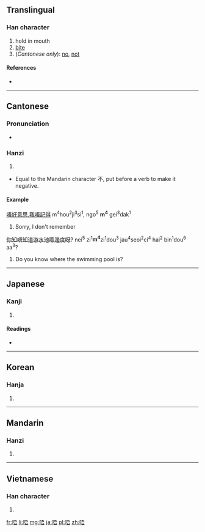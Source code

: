 ==Translingual==

===Han character===
{{Han char|rn=30|rad=口|as=07|sn=10|four=6106<sub>1</sub>|canj=口一一口 (RMMR), X口一一口 (XRMMR)}}

# hold in mouth
# [[bite]]
# (''Cantonese only''): [[no]], [[not]]

====References====
* {{Han ref|kx=0193.051|dkj=03741|dj=0413.110|hdz=10627.020|uh=5514|ud=21780|bh=ADF8|bd=44536}}

----

==Cantonese==

===Pronunciation===
* {{IPA|/m̩˨˩/|lang=yue}}

===Hanzi===
{{yue-hanzi|jyut=|y=m4, ng4}}

# {{defn|lang=yue|sort=口07}}

* Equal to the Mandarin character 不, put before a verb to make it negative.

====Example====
[[唔好意思]],[[我]][[唔]][[記得]]
m<sup>4</sup>hou<sup>2</sup>ji<sup>3</sup>si<sup>1</sup>, ngo<sup>5</sup> '''m<sup>4</sup>''' gei<sup>3</sup>dak<sup>1</sup>
# Sorry, I don't remember

[[你]][[知]][[唔]][[知道]][[游水池]][[喺]][[邊度]][[呀]]?
nei<sup>5</sup> zi<sup>1</sup>'''m<sup>4</sup>'''zi<sup>1</sup>dou<sup>3</sup> jau<sup>4</sup>seoi<sup>2</sup>ci<sup>4</sup> hai<sup>2</sup> bin<sup>1</sup>dou<sup>6</sup> aa<sup>3</sup>?
# Do you know where the swimming pool is?

----

==Japanese==

===Kanji===
{{ja-kanji|grade=|rs=口07}}

# {{defn|lang=ja|sort=口07}}

====Readings====
* {{ja-readings|on=[[ご]] (go)|kun=}}

----

==Korean==

===Hanja===
{{ko-hanja|hangeul=오|rv=o|mr=o}}

# {{defn|lang=ko|sort=口07}}

----

==Mandarin==

===Hanzi===
{{cmn-hanzi|pin=[[wú]] ([[wu2]])|wg=wu<sup>2</sup>}}

# {{defn|lang=cmn|sort=口07}}

----

==Vietnamese==

===Han character===
{{vi-hantu|[[ngô]]|rs=口07}}

# {{defn|lang=vi|sort=口07}}

[[fr:唔]]
[[li:唔]]
[[mg:唔]]
[[ja:唔]]
[[pl:唔]]
[[zh:唔]]